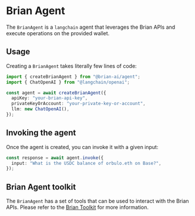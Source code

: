 # Brian Agent

The `BrianAgent` is a `langchain` agent that leverages the Brian APIs and execute operations on the provided wallet.

## Usage

Creating a `BrianAgent` takes literally few lines of code:

```typescript
import { createBrianAgent } from "@brian-ai/agent";
import { ChatOpenAI } from "@langchain/openai";

const agent = await createBrianAgent({
  apiKey: "your-brian-api-key",
  privateKeyOrAccount: "your-private-key-or-account",
  llm: new ChatOpenAI(),
});
```

## Invoking the agent

Once the agent is created, you can invoke it with a given input:

```typescript
const response = await agent.invoke({
  input: "What is the USDC balance of orbulo.eth on Base?",
});
```

## Brian Agent toolkit

The `BrianAgent` has a set of tools that can be used to interact with the Brian APIs. Please refer to the [Brian Toolkit](/toolkits/brian) for more information.
